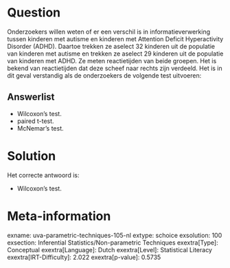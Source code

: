 Question
========

Onderzoekers willen weten of er een verschil is in informatieverwerking
tussen kinderen met autisme en kinderen met Attention Deficit
Hyperactivity Disorder (ADHD). Daartoe trekken ze aselect 32 kinderen
uit de populatie van kinderen met autisme en trekken ze aselect 29
kinderen uit de populatie van kinderen met ADHD. Ze meten reactietijden
van beide groepen. Het is bekend van reactietijden dat deze scheef naar
rechts zijn verdeeld. Het is in dit geval verstandig als de onderzoekers
de volgende test uitvoeren:

Answerlist
----------

* Wilcoxon's test.
* paired t-test.
* McNemar's test.

Solution
========

Het correcte antwoord is: 

* Wilcoxon's test.

Meta-information
================
exname: uva-parametric-techniques-105-nl
extype: schoice
exsolution: 100
exsection: Inferential Statistics/Non-parametric Techniques
exextra[Type]: Conceptual
exextra[Language]: Dutch
exextra[Level]: Statistical Literacy
exextra[IRT-Difficulty]: 2.022
exextra[p-value]: 0.5735
